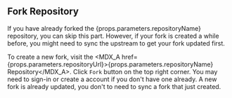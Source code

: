 
## Fork Repository

If you have already forked the {props.parameters.repositoryName} repository, you can skip this part. However, if your fork is created a while before, you might need to sync the upstream to get your fork updated first.

To create a new fork, visit the <MDX_A href={props.parameters.repositoryUrl}>{props.parameters.repositoryName} Repository</MDX_A>. Click `Fork` button on the top right corner. You may need to sign-in or create a account if you don't have one already. A new fork is already updated, you don't to need to sync a fork that just created. 
